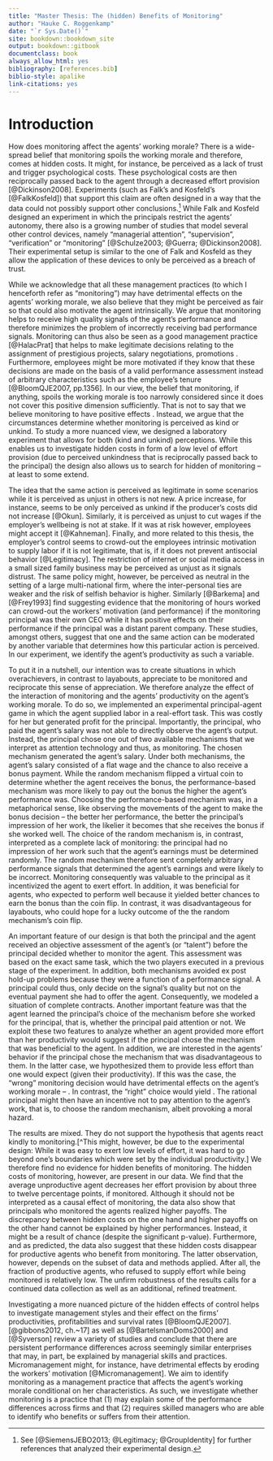```yaml
--- 
title: "Master Thesis: The (hidden) Benefits of Monitoring"
author: "Hauke C. Roggenkamp"
date: "`r Sys.Date()`"
site: bookdown::bookdown_site
output: bookdown::gitbook
documentclass: book
always_allow_html: yes
bibliography: [references.bib]
biblio-style: apalike
link-citations: yes
---
```


# Introduction {#Intro}

How does monitoring affect the agents' working morale? There is a wide-spread belief that monitoring spoils the working morale and therefore, comes at hidden costs.  It might, for instance,  be perceived as a lack of trust and trigger psychological costs. These psychological costs are then reciprocally passed back to the agent through a decreased effort provision [@Dickinson2008]. Experiments (such as Falk's and Kosfeld's [@FalkKosfeld]) that support this claim are often designed in a way that the data could not possibly support other conclusions.^[See [@SiemensJEBO2013; @Legitimacy; @GroupIdentity] for further references that analyzed their experimental design.] While Falk and Kosfeld designed an experiment in which the principals restrict the agents' autonomy, there also is a growing number of studies that model several other control devices, namely "managerial attention", "supervision", "verification" or "monitoring" [@Schulze2003; @Guerra; @Dickinson2008]. Their experimental setup is similar to the one of Falk and Kosfeld as they allow the application of these devices to only be perceived as a breach of trust.

While we acknowledge that all these management practices (to which I henceforth refer as "monitoring") may have detrimental effects on the agents' working morale, we also believe that they might be perceived as fair so that could also motivate the agent intrinsically. We argue that monitoring helps to receive high quality signals of the agent's performance and therefore minimizes the problem of incorrectly receiving bad performance signals. Monitoring can thus also be seen as a good management practice [@HalacPrat] that helps to make legitimate decisions relating to the assignment of prestigious projects, salary negotiations, promotions \emph{et cetera}.  Furthermore, employees might be more motivated if they know that these decisions are made on the basis of a valid performance assessment instead of arbitrary characteristics such as the employee's tenure [@BloomQJE2007, pp.1356].  In our view, the belief that monitoring, if anything, spoils the working morale is too narrowly considered since it does not cover this positive dimension sufficiently. That is not to say that we believe monitoring to have positive effects \emph{per se}. Instead, we argue that the circumstances determine whether monitoring is perceived as kind or unkind. To study a more nuanced view, we designed a laboratory experiment that allows for both (kind and unkind) perceptions. While this enables us to investigate hidden costs in form of a low level of effort provision (due to perceived unkindness that is reciprocally passed back to the principal) the design also allows us to search for hidden \emph{benefits} of monitoring -- at least to some extend.

The idea that the same action is perceived as legitimate in some scenarios while it is perceived as unjust in others is not new. A price increase, for instance, seems to be only perceived as unkind if the producer's costs did not increase [@Okun]. Similarly, it is perceived as unjust to cut wages if the employer's wellbeing is not at stake. If it was at risk however, employees might accept it [@Kahneman]. Finally, and more related to this thesis, the employer's control seems to crowd-out the employees intrinsic motivation to supply labor if it is not legitimate, that is, if it does not prevent antisocial behavior [@Legitimacy]. The restriction of internet or social media access in a small sized family business may be perceived as unjust as it signals distrust. The same policy might, however, be perceived as neutral in the setting of a large multi-national firm, where the inter-personal ties are weaker and the risk of selfish behavior is higher. Similarly [@Barkema] and [@Frey1993] find suggesting evidence that the monitoring of hours worked can crowd-out the workers' motivation (and performance) if the monitoring principal was their own CEO while it has positive effects on their performance if the principal was a distant parent company. These studies, amongst others, suggest that one and the same action can be moderated by another variable that determines how this particular action is perceived.  In our experiment, we identify the agent's productivity as such a variable.


To put it in a nutshell, our intention was to create situations in which overachievers, in contrast to layabouts, appreciate to be monitored and reciprocate this sense of appreciation. We therefore analyze the effect of the interaction of monitoring and the agents' productivity on the agent's working morale. To do so, we implemented an experimental principal-agent game in which the agent supplied labor in a real-effort task. This was costly for her but generated profit for the principal. Importantly, the principal, who paid the agent's salary was not able to directly observe the agent's output. Instead, the principal chose one out of two available mechanisms that we interpret as attention technology and thus, as monitoring. The chosen mechanism generated the agent's salary. Under both mechanisms, the agent's salary consisted of a flat wage and the chance to also receive a bonus payment. While the random mechanism flipped a virtual coin to determine whether the agent receives the bonus, the performance-based mechanism was more likely to pay out the bonus the higher the agent's performance was.  Choosing the performance-based mechanism was, in a metaphorical sense, like observing the movements of the agent to make the bonus decision -- the better her performance, the better the principal's impression of her work, the likelier it becomes that she receives the bonus if she worked well. The choice of the random mechanism is, in contrast, interpreted as a complete lack of monitoring: the principal had no impression of her work such that the agent's earnings must be determined randomly. The random mechanism therefore sent completely arbitrary performance signals that determined the agent's earnings and were likely to be incorrect. Monitoring consequently was valuable to the principal as it incentivized the agent to exert effort. In addition, it was beneficial for agents, who expected to perform well because it yielded better chances to earn the bonus than the coin flip. In contrast, it was disadvantageous for layabouts, who could hope for a lucky outcome of the the random mechanism's coin flip.

An important feature of our design is that both the principal and the agent received an objective assessment of the agent's \emph{productivity} (or "talent") before the principal decided whether to monitor the agent. This assessment was based on the exact same task, which the two players executed in a previous stage of the experiment. In addition, both mechanisms avoided ex post hold-up problems because they were a function of a performance signal. A principal could thus, only decide on the signal's quality but not on the eventual payment she had to offer the agent. Consequently, we modeled a situation of complete contracts. Another important feature was that the agent learned the principal's choice of the mechanism before she worked for the principal, that is, whether the principal paid attention or not. We exploit these two features to analyze whether an agent provided more effort than her productivity would suggest if the principal chose the mechanism that was beneficial to the agent. In addition, we are interested in the agents' behavior if the principal chose the mechanism that was disadvantageous to them. In the latter case, we hypothesized them to provide less effort than one would expect (given their productivity). If this was the case, the "wrong" monitoring decision would have detrimental effects on the agent's working morale -- \emph{hidden costs}. In contrast, the "right" choice would yield \emph{hidden benefits}. The rational principal might then have an incentive not to pay attention to the agent's work, that is, to choose the random mechanism, albeit provoking a moral hazard.


The results are mixed. They do not support the hypothesis that agents react kindly to monitoring.[^This might, however, be due to the experimental design: While it was easy to exert low levels of effort, it was hard to go beyond one's boundaries which were set by the individual productivity.] We therefore find no evidence for hidden benefits of monitoring. The hidden costs of monitoring, however, are present in our data. We find that the average unproductive agent decreases her effort provision by about three to twelve percentage points, if monitored. Although it should not be interpreted as a causal effect of monitoring, the data also show that principals who monitored the agents realized higher payoffs. The discrepancy between hidden costs on the one hand and higher payoffs on the other hand cannot be explained by higher performances. Instead, it might be a result of chance (despite the significant p-value). Furthermore, and as predicted, the data also suggest that these hidden costs disappear for productive agents who benefit from monitoring. The latter observation, however, depends on the subset of data and methods applied. After all, the fraction of productive agents, who refused to supply effort while being monitored is relatively low. The unfirm robustness of the results calls for a continued data collection as well as an additional, refined treatment.

Investigating a more nuanced picture of the hidden effects of control helps to investigate management styles and their effect on the firms' productivities, profitabilities and survival rates [@BloomQJE2007]. [@gibbons2012, ch.~17] as well as [@BartelsmanDoms2000] and  [@Syverson] review a variety of studies and conclude that there are persistent performance differences across seemingly similar enterprises that may, in part, be explained by managerial skills and practices. Micromanagement might, for instance, have detrimental effects by eroding the workers' motivation [@Micromanagement]. We aim to identify monitoring as a management practice that affects the agent's working morale conditional on her characteristics. As such, we investigate whether monitoring is a  practice that (1) may explain some of the performance differences across firms and that (2) requires skilled managers who are able to identify who benefits or suffers from their attention.
